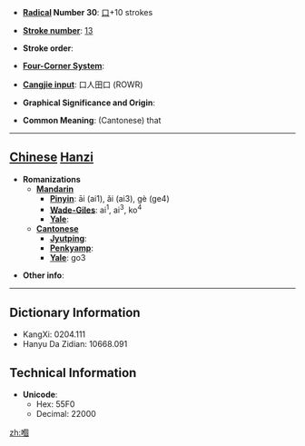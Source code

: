 * '''[[Wiktionary:Chinese radical index| Radical]] Number 30''': [[Wiktionary:Chinese radical index 口|口]]+10 strokes

* '''[[Wiktionary:Chinese total strokes index|Stroke number]]''': [[Wiktionary:Chinese total strokes index 13|13]]

* '''Stroke order''': 

* '''[[Wiktionary:Chinese four corner index|Four-Corner System]]''': 

* '''[[Wiktionary:Chinese Cangjie index|Cangjie input]]''': 口人田口 (ROWR)

* '''Graphical Significance and Origin''': 

* '''Common Meaning''': (Cantonese) that

----

== [[Chinese]] [[Hanzi]] ==

* '''Romanizations'''
** '''[[Mandarin]]'''
*** '''[[Pinyin]]''': āi (ai1), ǎi (ai3), gè (ge4)
*** '''[[Wade-Giles]]''': ai<sup>1</sup>, ai<sup>3</sup>, ko<sup>4</sup>
*** '''[[Yale]]''': 
** '''[[Cantonese]]'''
*** '''[[Jyutping]]''':
*** '''[[Penkyamp]]''': 
*** '''[[Yale]]''': go3

* '''Other info''': 

----

== Dictionary Information ==

* KangXi: 0204.111
* Hanyu Da Zidian: 10668.091

== Technical Information ==

* '''Unicode''':
** Hex: 55F0
** Decimal: 22000

[[zh:嗰]]